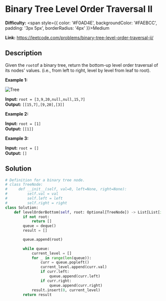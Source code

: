# Binary Tree Level Order Traversal II

**Difficulty:** <span style={{ color: '#F0AD4E', backgroundColor: '#FAEBCC', padding: '3px 5px', borderRadius: '4px' }}>Medium</span>

**Link:** https://leetcode.com/problems/binary-tree-level-order-traversal-ii/

## Description 

Given the `root`of a binary tree, return the bottom-up level order traversal of its nodes' values. (i.e., from left to right, level by level from leaf to root).

**Example 1:**

<img src="https://assets.leetcode.com/uploads/2021/02/19/tree1.jpg" alt="Tree" />


**Input:** `root = [3,9,20,null,null,15,7]`  
**Output:** `[[15,7],[9,20],[3]]`  

**Example 2:**

**Input:** `root = [1]`  
**Output:** `[[1]]`  

**Example 3:**

**Input:** `root = []`  
**Output:** `[]`  

## Solution


```python
# Definition for a binary tree node.
# class TreeNode:
#     def __init__(self, val=0, left=None, right=None):
#         self.val = val
#         self.left = left
#         self.right = right
class Solution:
    def levelOrderBottom(self, root: Optional[TreeNode]) -> List[List[int]]:
        if not root:
            return []
        queue = deque()
        result = []

        queue.append(root)
        
        while queue:
            current_level = []
            for _ in range(len(queue)):
                curr = queue.popleft()
                current_level.append(curr.val)
                if curr.left:
                    queue.append(curr.left)
                if curr.right:
                    queue.append(curr.right)
            result.insert(0, current_level)
        return result
```


